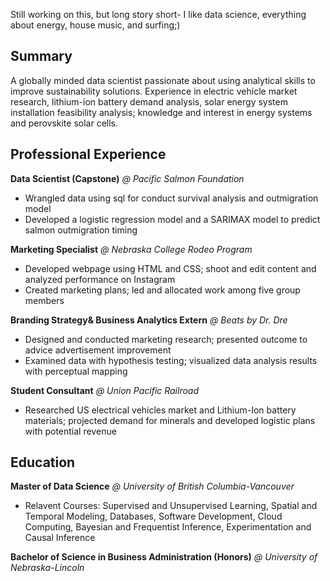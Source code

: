 Still working on this, but long story short- I like data science, everything about energy, house music, and surfing;) 

## Summary 
A globally minded data scientist passionate about using analytical skills to improve sustainability solutions. Experience in electric vehicle market research, lithium-ion battery demand analysis, solar energy system installation feasibility analysis; knowledge and interest in energy systems and perovskite solar cells.

## Professional Experience 
**Data Scientist (Capstone)** *@ Pacific Salmon Foundation*

- Wrangled data using sql for conduct survival analysis and outmigration model
- Developed a logistic regression model and a SARIMAX model to predict salmon outmigration timing


**Marketing Specialist** *@ Nebraska College Rodeo Program* 

- Developed webpage using HTML and CSS; shoot and edit content and analyzed performance on Instagram
- Created marketing plans; led and allocated work among five group members


**Branding Strategy& Business Analytics Extern** *@ Beats by Dr. Dre* 

- Designed and conducted marketing research; presented outcome to advice advertisement improvement
- Examined data with hypothesis testing; visualized data analysis results with perceptual mapping


**Student Consultant** *@ Union Pacific Railroad* 

- Researched US electrical vehicles market and Lithium-Ion battery materials; projected demand for minerals and developed logistic plans with potential revenue



## Education 
**Master of Data Science** *@ University of British Columbia-Vancouver*

- Relavent Courses: Supervised and Unsupervised Learning, Spatial and Temporal Modeling, Databases, Software Development, Cloud Computing, Bayesian and Frequentist Inference, Experimentation and Causal Inference

**Bachelor of Science in Business Administration (Honors)** *@ University of Nebraska-Lincoln* 